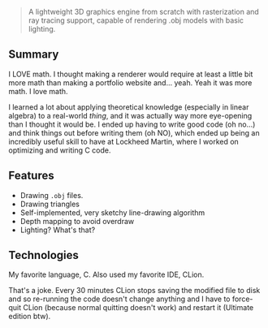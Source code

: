 >A lightweight 3D graphics engine from scratch with rasterization and ray tracing support, capable of rendering .obj models with basic lighting.

## Summary

I LOVE math. I thought making a renderer would require at least a little bit more math than making a portfolio website and... yeah. Yeah it was more math. I love math.

I learned a lot about applying theoretical knowledge (especially in linear algebra) to a real-world *thing*, and it was actually way more eye-opening than I thought it would be. I ended up having to write good code (oh no...) and think things out before writing them (oh NO), which ended up being an incredibly useful skill to have at Lockheed Martin, where I worked on optimizing and writing C code.

## Features
- Drawing `.obj` files.
- Drawing triangles
- Self-implemented, very sketchy line-drawing algorithm
- Depth mapping to avoid overdraw
- Lighting? What's that?

## Technologies
My favorite language, C. Also used my favorite IDE, CLion.

That's a joke. Every 30 minutes CLion stops saving the modified file to disk and so re-running the code doesn't change anything and I have to force-quit CLion (because normal quitting doesn't work) and restart it (Ultimate edition btw).